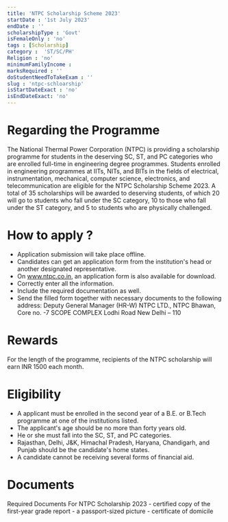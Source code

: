```yaml
---
title: 'NTPC Scholarship Scheme 2023'
startDate : '1st July 2023'
endDate : ''
scholarshipType : 'Govt'
isFemaleOnly : 'no'
tags : [Scholarship]
category :  'ST/SC/PH'
Religion : 'no'
minimumFamilyIncome :
marksRequired : ''
doStudentNeedToTakeExam : ''
slug : 'ntpc-schloarship'
isStartDateExact : 'no'
isEndDateExact: 'no'
---
```




# Regarding the Programme
The National Thermal Power Corporation (NTPC) is providing a scholarship programme for students in the deserving SC, ST,
and PC categories who are enrolled full-time in engineering degree programmes.
Students enrolled in engineering programmes at IITs, NITs, and BITs in the fields of electrical, instrumentation, mechanical, computer science, electronics, and telecommunication are eligible for the NTPC Scholarship Scheme 2023.
A total of 35 scholarships will be awarded to deserving students, of which 20 will go to students who fall under the SC category, 
10 to those who fall under the ST category, and 5 to students who are physically challenged.


# How to apply ?
- Application submission will take place offline.
 - Candidates can get an application form from the institution's head or another designated representative.
 - On www.ntpc.co.in, an application form is also available for download.
 - Correctly enter all the information.
 - Include the required documentation as well.                  
 - Send the filled form together with necessary documents to the following address:
                    Deputy General Manager (HR-W) 
                    NTPC LTD., NTPC Bhawan, Core no. -7
                    SCOPE COMPLEX Lodhi Road 
                    New Delhi – 110



# Rewards
For the length of the programme, recipients of the NTPC scholarship will earn INR 1500 each month.


# Eligibility
 - A applicant must be enrolled in the second year of a B.E. or B.Tech programme at one of the institutions listed.
 - The applicant's age should be no more than forty years old.
 - He or she must fall into the SC, ST, and PC categories.
 - Rajasthan, Delhi, J&K, Himachal Pradesh, Haryana, Chandigarh, and Punjab should be the candidate's home states.
 - A candidate cannot be receiving several forms of financial aid.




# Documents
 Required Documents For NTPC Scholarship 2023
    - certified copy of the first-year grade report
    - a passport-sized picture
    - certificate of domicile
